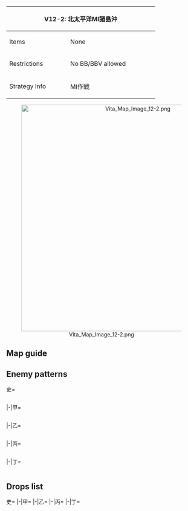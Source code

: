 {| class="article-table" style="width:100%;"
|-
! colspan="2" style="text-align:center;width:70%;" | V12-2: 北太平洋MI諸島沖
| rowspan="3" style="text-align:center;width:30%;" | [[File:Vita Map Banner 12-2.png|400px]]
|-
! Items
| None
|-
! Restrictions
| No BB/BBV allowed
|-
! Strategy Info
|MI作戦
|正規空母を基幹戦力とした有力なる空母機動部隊を以て、<br>MI島の航空基地を無力化しつつ、邀撃してくるであろう<br>敵機動部隊を撃破、同方面の制海権を確立せよ！
|}
<center>[[File:Vita Map Image 12-2.png|600px]]</center>
==Map guide==
{{Map/Branching
|id = V12-2
|order = C,D,B
|A/empty -> C =*Meet any of the following requirements :
**CV(B) + FBB ≧ 4
**CV(L/B) ≧ 4
**FBB ≧ 3
**CV(B) ≧ 3
|A/empty -> B =*Meet all of the following requirements :
**Do not meet the requirements for C
**{{ShipLink|Akitsushima}} in the fleet '''OR''' '''Fast fleet'''
**CL ≧ 1 and DD ≧ 2
|A/empty -> D/storm =*Do not meet the requirements for C nor B
|E/empty -> I/empty =*Meet any of the following requirements :
**SS(V) ≧ 1
**Fail the LoS check
|E/empty -> H =*Do not meet the requirements for I
|H ->G = *Fail the LoS check
|H ->J = *Pass the LoS check
}}

==Enemy patterns==
<tabber>史=
<div class="scrollable" style="width:800px;max-height:400px;overflow:auto;">
{{Map/Nodes|name=任務部隊 III群
|B
|Aerial/BaseXP
|{{Formation|Diamond}}
|240
|618
|527
|591
|591
|576
|576
|-
|B
|Aerial/BaseXP
|{{Formation|Diamond}}
|220
|618
|527
|591
|576
|576
|575
|-
|B
|Aerial/BaseXP
|{{Formation|Diamond}}
|200
|617
|527
|591
|576
|575
|575
|-
|B
|Aerial/BaseXP
|{{Formation|Diamond}}
|180
|616
|527
|591
|575
|575
|575
|-
}}
{{Map/Nodes|name=任務部隊 I群
|C
|Aerial/BaseXP
|{{Formation|Diamond}}
|280
|618
|579
|592
|591
|576
|576
|-
|C
|Aerial/BaseXP
|{{Formation|Diamond}}
|260
|618
|579
|591
|591
|576
|576
|-
|C
|Aerial/BaseXP
|{{Formation|Diamond}}
|240
|579
|579
|591
|591
|576
|576
|-
}}
{{Map/Nodes|name=任務部隊 II群
|F
|Aerial/BaseXP
|{{Formation|Diamond}}
|320
|618
|618
|543
|592
|576
|576
|-
|F
|Aerial/BaseXP
|{{Formation|Diamond}}
|310
|618
|617
|543
|592
|576
|576
|-
|F
|Aerial/BaseXP
|{{Formation|Diamond}}
|300
|617
|617
|543
|592
|576
|576
|-
|F
|Aerial/BaseXP
|{{Formation|Diamond}}
|280
|616
|616
|543
|592
|576
|576
|-
}}
{{Map/Nodes|name=MI島航空基地
|H
|Aerial/BaseXP
|{{Formation|Diamond}}
|500
|584
|549
|550
|551
|558
|558
|-
|H
|Aerial/BaseXP
|{{Formation|Diamond}}
|460
|584
|536
|537
|538
|558
|558
|-
|H
|Aerial/BaseXP
|{{Formation|Diamond}}
|430
|583
|536
|537
|538
|558
|558
|-
}}
{{Map/Nodes|name=任務部隊 Y群
|J
|Boss/BaseXP
|{{Formation|Diamond}}
|400
|585
|527
|592
|592
|576
|576
|-
|J
|Boss/BaseXP
|{{Formation|Diamond}}
|360
|585
|527
|592
|576
|576
|576
|-
|J
|Boss/BaseXP
|{{Formation|Diamond}}
|320
|585
|527
|592
|575
|575
|575
|-
}}
</div> <!-- overflow -->
|-|甲=
<div class="scrollable" style="width:800px;max-height:400px;overflow:auto;">
{{Map/Nodes|name=任務部隊 III群
|B
|Aerial/BaseXP
|{{Formation|Diamond}}
|220
|618
|527
|591
|576
|576
|575
|-
|B
|Aerial/BaseXP
|{{Formation|Diamond}}
|200
|617
|527
|591
|576
|575
|575
|-
|B
|Aerial/BaseXP
|{{Formation|Diamond}}
|180
|616
|527
|591
|575
|575
|575
|-
|B
|Aerial/BaseXP
|{{Formation|Diamond}}
|160
|579
|527
|591
|575
|575
|501
|-
}}
{{Map/Nodes|name=任務部隊 I群
|C
|Aerial/BaseXP
|{{Formation|Diamond}}
|260
|618
|579
|591
|591
|576
|576
|-
|C
|Aerial/BaseXP
|{{Formation|Diamond}}
|240
|579
|579
|591
|591
|576
|576
|-
|C
|Aerial/BaseXP
|{{Formation|Diamond}}
|200
|579
|528
|591
|576
|575
|575
|-
|C
|Aerial/BaseXP
|{{Formation|Diamond}}
|180
|579
|528
|591
|576
|501
|501
|-
}}
{{Map/Nodes|name=任務部隊 II群
|F
|Aerial/BaseXP
|{{Formation|Diamond}}
|310
|618
|617
|543
|592
|576
|576
|-
|F
|Aerial/BaseXP
|{{Formation|Diamond}}
|300
|617
|617
|543
|592
|576
|576
|-
|F
|Aerial/BaseXP
|{{Formation|Diamond}}
|280
|616
|616
|543
|592
|576
|576
|-
|F
|Aerial/BaseXP
|{{Formation|Diamond}}
|260
|616
|616
|543
|591
|575
|575
|-
}}
{{Map/Nodes|name=MI島航空基地
|H
|Aerial/BaseXP
|{{Formation|Diamond}}
|460
|584
|536
|537
|538
|558
|558
|-
|H
|Aerial/BaseXP
|{{Formation|Diamond}}
|430
|583
|536
|537
|538
|558
|558
|-
|H
|Aerial/BaseXP
|{{Formation|Diamond}}
|400
|583
|536
|537
|538
|526
|526
|-
}}
{{Map/Nodes|name=任務部隊 Y群
|J
|Boss/BaseXP
|{{Formation|Diamond}}
|320
|585
|527
|592
|575
|575
|575
|-
|J
|Boss/BaseXP
|{{Formation|Diamond}}
|300
|585
|527
|591
|575
|575
|575
|-
|J
|Boss/BaseXP
|{{Formation|Diamond}}
|280
|585
|527
|591
|575
|501
|501
|-
|J
|Boss/BaseXP
|{{Formation|Diamond}}
|260
|585
|522
|575
|501
|501
|-
}}
</div> <!-- overflow -->
|-|乙=
<div class="scrollable" style="width:800px;max-height:400px;overflow:auto;">
{{Map/Nodes|name=任務部隊 III群
|B
|Aerial/BaseXP
|{{Formation|Diamond}}
|160
|579
|527
|591
|575
|575
|501
|-
|B
|Aerial/BaseXP
|{{Formation|Diamond}}
|150
|579
|527
|591
|575
|501
|501
|-
|B
|Aerial/BaseXP
|{{Formation|Diamond}}
|130
|528
|527
|591
|575
|501
|501
|-
}}
{{Map/Nodes|name=任務部隊 I群
|C
|Aerial/BaseXP
|{{Formation|Diamond}}
|200
|579
|528
|591
|576
|575
|575
|-
|C
|Aerial/BaseXP
|{{Formation|Diamond}}
|180
|579
|528
|591
|576
|501
|501
|-
|C
|Aerial/BaseXP
|{{Formation|Diamond}}
|170
|528
|528
|591
|575
|501
|501
|-
|C
|Aerial/BaseXP
|{{Formation|Diamond}}
|160
|528
|525
|591
|575
|501
|501
|-
}}
{{Map/Nodes|name=任務部隊 II群
|F
|Aerial/BaseXP
|{{Formation|Diamond}}
|260
|616
|616
|543
|591
|575
|575
|-
|F
|Aerial/BaseXP
|{{Formation|Diamond}}
|240
|579
|579
|543
|591
|575
|575
|-
|F
|Aerial/BaseXP
|{{Formation|Diamond}}
|200
|528
|528
|543
|591
|501
|501
|-
}}
{{Map/Nodes|name=MI島航空基地
|H
|Aerial/BaseXP
|{{Formation|Diamond}}
|400
|583
|536
|537
|538
|526
|526
|-
|H
|Aerial/BaseXP
|{{Formation|Diamond}}
|380
|583
|536
|537
|538
|513
|513
|-
|H
|Aerial/BaseXP
|{{Formation|Diamond}}
|360
|583
|536
|537
|513
|513
|-
|H
|Aerial/BaseXP
|{{Formation|Diamond}}
|340
|583
|536
|513
|513
|-
}}
{{Map/Nodes|name=任務部隊 Y群
|J
|Boss/BaseXP
|{{Formation|Diamond}}
|280
|585
|527
|591
|575
|501
|501
|-
|J
|Boss/BaseXP
|{{Formation|Diamond}}
|260
|585
|522
|575
|501
|501
|-
|J
|Boss/BaseXP
|{{Formation|Diamond}}
|220
|585
|522
|501
|501
|501
|-
|J
|Boss/BaseXP
|{{Formation|Diamond}}
|210
|585
|522
|501
|501
|-
}}
</div> <!-- overflow -->
|-|丙=
<div class="scrollable" style="width:800px;max-height:400px;overflow:auto;">
{{Map/Nodes|name=任務部隊 III群
|B
|Aerial/BaseXP
|{{Formation|Diamond}}
|150
|579
|527
|591
|575
|501
|501
|-
|B
|Aerial/BaseXP
|{{Formation|Diamond}}
|130
|528
|527
|591
|575
|501
|501
|-
|B
|Aerial/BaseXP
|{{Formation|Diamond}}
|120
|528
|591
|575
|501
|501
|501
|-
|B
|Aerial/BaseXP
|{{Formation|Diamond}}
|110
|525
|519
|575
|501
|501
|501
|-
}}
{{Map/Nodes|name=任務部隊 I群
|C
|Aerial/BaseXP
|{{Formation|Diamond}}
|170
|528
|528
|591
|575
|501
|501
|-
|C
|Aerial/BaseXP
|{{Formation|Diamond}}
|160
|528
|525
|591
|575
|501
|501
|-
|C
|Aerial/BaseXP
|{{Formation|Diamond}}
|140
|528
|525
|519
|575
|501
|501
|-
|C
|Aerial/BaseXP
|{{Formation|Diamond}}
|130
|525
|525
|519
|575
|501
|501
|-
}}
{{Map/Nodes|name=任務部隊 II群
|F
|Aerial/BaseXP
|{{Formation|Diamond}}
|240
|579
|579
|543
|591
|575
|575
|-
|F
|Aerial/BaseXP
|{{Formation|Diamond}}
|200
|528
|528
|543
|591
|501
|501
|-
|F
|Aerial/BaseXP
|{{Formation|Diamond}}
|180
|528
|525
|542
|519
|501
|501
|-
|F
|Aerial/BaseXP
|{{Formation|Diamond}}
|160
|525
|525
|542
|519
|501
|501
|-
}}
{{Map/Nodes|name=MI島航空基地
|H
|Aerial/BaseXP
|{{Formation|Diamond}}
|340
|583
|536
|513
|513
|-
|H
|Aerial/BaseXP
|{{Formation|Diamond}}
|320
|583
|513
|513
|-
|H
|Aerial/BaseXP
|{{Formation|Diamond}}
|300
|583
|513
|513
|-
}}
{{Map/Nodes|name=任務部隊 Y群
|J
|Boss/BaseXP
|{{Formation|Diamond}}
|220
|585
|522
|501
|501
|501
|-
|J
|Boss/BaseXP
|{{Formation|Diamond}}
|210
|585
|522
|501
|501
|-
|J
|Boss/BaseXP
|{{Formation|Diamond}}
|200
|585
|501
|501
|-
}}
</div> <!-- overflow -->
|-|丁=
<div class="scrollable" style="width:800px;max-height:400px;overflow:auto;">
{{Map/Nodes|name=任務部隊 III群
|B
|Aerial/BaseXP
|{{Formation|Diamond}}
|120
|528
|591
|575
|501
|501
|501
|-
|B
|Aerial/BaseXP
|{{Formation|Diamond}}
|110
|525
|519
|575
|501
|501
|501
|-
}}
{{Map/Nodes|name=任務部隊 I群
|C
|Aerial/BaseXP
|{{Formation|Diamond}}
|140
|528
|525
|519
|575
|501
|501
|-
|C
|Aerial/BaseXP
|{{Formation|Diamond}}
|130
|525
|525
|519
|575
|501
|501
|-
}}
{{Map/Nodes|name=任務部隊 II群
|F
|Aerial/BaseXP
|{{Formation|Diamond}}
|180
|528
|525
|542
|519
|501
|501
|-
|F
|Aerial/BaseXP
|{{Formation|Diamond}}
|160
|525
|525
|542
|519
|501
|501
|-
}}
{{Map/Nodes|name=MI島航空基地
|H
|Aerial/BaseXP
|{{Formation|Diamond}}
|320
|583
|513
|513
|-
|H
|Aerial/BaseXP
|{{Formation|Diamond}}
|300
|583
|513
|513
|-
}}
{{Map/Nodes|name=任務部隊 Y群
|J
|Boss/BaseXP
|{{Formation|Diamond}}
|210
|585
|522
|501
|501
|-
|J
|Boss/BaseXP
|{{Formation|Diamond}}
|200
|585
|501
|501
|-
}}
</div> <!-- overflow -->
</tabber>

==Drops list==
<tabber>史=
{{Map/Drops
|regular = true
|no_legend = true
|filter_button = true
|nodes =  B, C, F, H, J
|boss = J
|{{ShipFrom|163}} : H, J
|{{ShipFrom|134}} : F, H, J
|{{ShipFrom|132}} : F, H, J
|{{ShipFrom|415}} : F, H, J
|{{ShipFrom|122}} : F, H, J
|{{ShipFrom|83}} : F, H, J
|{{ShipFrom|91}} : F, H, J
|{{ShipFrom|84}} : B, F, H, J
|{{ShipFrom|90}} : B, F, H, J
|{{ShipFrom|79}} : B, C, F, H, J
|{{ShipFrom|85}} : B, C, F, H, J
|{{ShipFrom|71}} : B, C, F, H, J
|{{ShipFrom|72}} : B, C, F, H, J
|{{ShipFrom|21}} : B, C, F, H, J
|{{ShipFrom|9}} : B, C, F, H, J
|{{ShipFrom|10}} : B, C, F, H, J
|{{ShipFrom|32}} : B, C, F, H, J
|{{ShipFrom|12}} : B, C, F, H, J
|{{ShipFrom|33}} : B, C, F, H, J
|{{ShipFrom|13}} : B, C, F, H, J
|{{ShipFrom|14}} : B, C, F, H, J
|{{ShipFrom|48}} : B, C, F, H, J
|{{ShipFrom|49}} : B, C, F, H, J
|{{ShipFrom|17}} : B, C, F, H, J
|{{ShipFrom|18}} : B, C, F, H, J
|{{ShipFrom|19}} : B, C, F, H, J
|{{ShipFrom|44}} : B, C, F, H, J
|{{ShipFrom|45}} : B, C, F, H, J
|{{ShipFrom|46}} : B, C, F, H, J
|{{ShipFrom|453}} : J
|{{ShipFrom|120}} : J
|{{ShipFrom|124}} : J
|{{ShipFrom|125}} : J
|{{ShipFrom|70}} : J
}}
|-|甲=
{{Map/Drops
|regular = true
|no_legend = true
|filter_button = true
|nodes =  B, C, F, H, J
|boss = J
|{{ShipFrom|163}} : H, J
|{{ShipFrom|134}} : F, H, J
|{{ShipFrom|132}} : F, H, J
|{{ShipFrom|415}} : F, H, J
|{{ShipFrom|122}} : F, H, J
|{{ShipFrom|83}} : F, H, J
|{{ShipFrom|91}} : F, H, J
|{{ShipFrom|84}} : B, F, H, J
|{{ShipFrom|90}} : B, F, H, J
|{{ShipFrom|79}} : B, C, F, H, J
|{{ShipFrom|85}} : B, C, F, H, J
|{{ShipFrom|71}} : B, C, F, H, J
|{{ShipFrom|72}} : B, C, F, H, J
|{{ShipFrom|21}} : B, C, F, H, J
|{{ShipFrom|9}} : B, C, F, H, J
|{{ShipFrom|10}} : B, C, F, H, J
|{{ShipFrom|32}} : B, C, F, H, J
|{{ShipFrom|12}} : B, C, F, H, J
|{{ShipFrom|33}} : B, C, F, H, J
|{{ShipFrom|13}} : B, C, F, H, J
|{{ShipFrom|14}} : B, C, F, H, J
|{{ShipFrom|48}} : B, C, F, H, J
|{{ShipFrom|49}} : B, C, F, H, J
|{{ShipFrom|17}} : B, C, F, H, J
|{{ShipFrom|18}} : B, C, F, H, J
|{{ShipFrom|19}} : B, C, F, H, J
|{{ShipFrom|44}} : B, C, F, H, J
|{{ShipFrom|45}} : B, C, F, H, J
|{{ShipFrom|46}} : B, C, F, H, J
|{{ShipFrom|453}} : J
|{{ShipFrom|120}} : J
|{{ShipFrom|124}} : J
|{{ShipFrom|125}} : J
|{{ShipFrom|70}} : J
}}
|-|乙=
{{Map/Drops
|regular = true
|no_legend = true
|filter_button = true
|nodes =  B, C, F, H, J
|boss = J
|{{ShipFrom|163}} : H,
|{{ShipFrom|134}} : H, J
|{{ShipFrom|132}} : F, H, J
|{{ShipFrom|415}} : F, H, J
|{{ShipFrom|122}} : F, H, J
|{{ShipFrom|83}} : F, H, J
|{{ShipFrom|91}} : F, H, J
|{{ShipFrom|84}} : B, F, H, J
|{{ShipFrom|90}} : B, F, H, J
|{{ShipFrom|79}} : B, C, F, H, J
|{{ShipFrom|85}} : B, C, F, H, J
|{{ShipFrom|71}} : B, C, F, H, J
|{{ShipFrom|72}} : B, C, F, H, J
|{{ShipFrom|21}} : B, C, F, H, J
|{{ShipFrom|9}} : B, C, F, H, J
|{{ShipFrom|10}} : B, C, F, H, J
|{{ShipFrom|32}} : B, C, F, H, J
|{{ShipFrom|12}} : B, C, F, H, J
|{{ShipFrom|33}} : B, C, F, H, J
|{{ShipFrom|13}} : B, C, F, H, J
|{{ShipFrom|14}} : B, C, F, H, J
|{{ShipFrom|48}} : B, C, F, H, J
|{{ShipFrom|49}} : B, C, F, H, J
|{{ShipFrom|17}} : B, C, F, H, J
|{{ShipFrom|18}} : B, C, F, H, J
|{{ShipFrom|19}} : B, C, F, H, J
|{{ShipFrom|44}} : B, C, F, H, J
|{{ShipFrom|45}} : B, C, F, H, J
|{{ShipFrom|46}} : B, C, F, H, J
|{{ShipFrom|453}} : J
|{{ShipFrom|120}} : J
|{{ShipFrom|124}} : J
|{{ShipFrom|125}} : J
|{{ShipFrom|70}} : J
}}
|-|丙=
{{Map/Drops
|regular = true
|no_legend = true
|filter_button = true
|nodes =  B, C, F, H, J
|boss = J
|{{ShipFrom|134}} : H, J
|{{ShipFrom|132}} : F, H, J
|{{ShipFrom|415}} : F, H, J
|{{ShipFrom|122}} : F, H, J
|{{ShipFrom|83}} : F, H, J
|{{ShipFrom|91}} : F, H, J
|{{ShipFrom|84}} : B, F, H, J
|{{ShipFrom|90}} : B, F, H, J
|{{ShipFrom|79}} : B, C, F, H, J
|{{ShipFrom|85}} : B, C, F, H, J
|{{ShipFrom|71}} : B, C, F, H, J
|{{ShipFrom|72}} : B, C, F, H, J
|{{ShipFrom|21}} : B, C, F, H, J
|{{ShipFrom|9}} : B, C, F, H, J
|{{ShipFrom|10}} : B, C, F, H, J
|{{ShipFrom|32}} : B, C, F, H, J
|{{ShipFrom|12}} : B, C, F, H, J
|{{ShipFrom|33}} : B, C, F, H, J
|{{ShipFrom|13}} : B, C, F, H, J
|{{ShipFrom|14}} : B, C, F, H, J
|{{ShipFrom|48}} : B, C, F, H, J
|{{ShipFrom|49}} : B, C, F, H, J
|{{ShipFrom|17}} : B, C, F, H, J
|{{ShipFrom|18}} : B, C, F, H, J
|{{ShipFrom|19}} : B, C, F, H, J
|{{ShipFrom|44}} : B, C, F, H, J
|{{ShipFrom|45}} : B, C, F, H, J
|{{ShipFrom|46}} : B, C, F, H, J
|{{ShipFrom|124}} : J
|{{ShipFrom|125}} : J
|{{ShipFrom|70}} : J
}}
|-|丁=
{{Map/Drops
|regular = true
|no_legend = true
|filter_button = true
|nodes =  B, C, F, H, J
|boss = J
|{{ShipFrom|132}} : H, J
|{{ShipFrom|415}} : H, J
|{{ShipFrom|122}} : F, H, J
|{{ShipFrom|83}} : F, H, J
|{{ShipFrom|91}} : F, H, J
|{{ShipFrom|84}} : B, F, H, J
|{{ShipFrom|90}} : B, F, H, J
|{{ShipFrom|79}} : B, C, F, H, J
|{{ShipFrom|85}} : B, C, F, H, J
|{{ShipFrom|71}} : B, C, F, H, J
|{{ShipFrom|72}} : B, C, F, H, J
|{{ShipFrom|21}} : B, C, F, H, J
|{{ShipFrom|9}} : B, C, F, H, J
|{{ShipFrom|10}} : B, C, F, H, J
|{{ShipFrom|32}} : B, C, F, H, J
|{{ShipFrom|12}} : B, C, F, H, J
|{{ShipFrom|33}} : B, C, F, H, J
|{{ShipFrom|13}} : B, C, F, H, J
|{{ShipFrom|14}} : B, C, F, H, J
|{{ShipFrom|48}} : B, C, F, H, J
|{{ShipFrom|49}} : B, C, F, H, J
|{{ShipFrom|17}} : B, C, F, H, J
|{{ShipFrom|18}} : B, C, F, H, J
|{{ShipFrom|19}} : B, C, F, H, J
|{{ShipFrom|44}} : B, C, F, H, J
|{{ShipFrom|45}} : B, C, F, H, J
|{{ShipFrom|46}} : B, C, F, H, J
|{{ShipFrom|124}} : J
|{{ShipFrom|125}} : J
|{{ShipFrom|70}} : J
}}
</tabber>